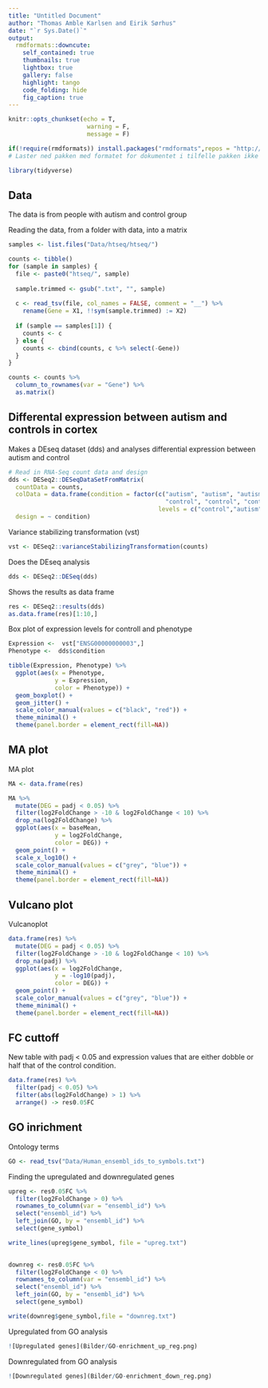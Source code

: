 ```yaml
---
title: "Untitled Document"
author: "Thomas Amble Karlsen and Eirik Sørhus"
date: "`r Sys.Date()`"
output: 
  rmdformats::downcute:
    self_contained: true
    thumbnails: true
    lightbox: true
    gallery: false
    highlight: tango
    code_folding: hide
    fig_caption: true
---
```


```r
knitr::opts_chunkset(echo = T, 
                      warning = F, 
                      message = F)
```

```r
if(!require(rmdformats)) install.packages("rmdformats",repos = "http://cran.us.r-project.org")
# Laster ned pakken med formatet for dokumentet i tilfelle pakken ikke allerede er installert
```

```r
library(tidyverse)
```

## Data
The data is from people with autism and control group

Reading the data, from a folder with data, into a matrix
```r
samples <- list.files("Data/htseq/htseq/")

counts <- tibble()
for (sample in samples) {
  file <- paste0("htseq/", sample)
  
  sample.trimmed <- gsub(".txt", "", sample)
  
  c <- read_tsv(file, col_names = FALSE, comment = "__") %>%
    rename(Gene = X1, !!sym(sample.trimmed) := X2)
  
  if (sample == samples[1]) {
    counts <- c 
  } else {
    counts <- cbind(counts, c %>% select(-Gene))
  }
}

counts <- counts %>% 
  column_to_rownames(var = "Gene") %>% 
  as.matrix()
```

## Differental expression between autism and controls in cortex
Makes a DEseq dataset (dds) and analyses differential expression between autism and control
```r
# Read in RNA-Seq count data and design
dds <- DESeq2::DESeqDataSetFromMatrix(
  countData = counts,
  colData = data.frame(condition = factor(c("autism", "autism", "autism",
                                            "control", "control", "control"), 
                                          levels = c("control","autism"))),
  design = ~ condition)
```

Variance stabilizing transformation (vst)
```r
vst <- DESeq2::varianceStabilizingTransformation(counts)
```

Does the DEseq analysis
```r
dds <- DESeq2::DESeq(dds)
```

Shows the results as data frame
```r
res <- DESeq2::results(dds)
as.data.frame(res)[1:10,]
```

Box plot of expression levels for controll and phenotype
```r
Expression <-  vst["ENSG00000000003",]
Phenotype <-  dds$condition

tibble(Expression, Phenotype) %>% 
  ggplot(aes(x = Phenotype,
             y = Expression,
             color = Phenotype)) +
  geom_boxplot() +
  geom_jitter() +
  scale_color_manual(values = c("black", "red")) +
  theme_minimal() +
  theme(panel.border = element_rect(fill=NA))
```

## MA plot 
MA plot
```r
MA <- data.frame(res)

MA %>% 
  mutate(DEG = padj < 0.05) %>% 
  filter(log2FoldChange > -10 & log2FoldChange < 10) %>%
  drop_na(log2FoldChange) %>% 
  ggplot(aes(x = baseMean,
             y = log2FoldChange,
             color = DEG)) +
  geom_point() +
  scale_x_log10() +
  scale_color_manual(values = c("grey", "blue")) +
  theme_minimal() +
  theme(panel.border = element_rect(fill=NA))
```

## Vulcano plot
Vulcanoplot
```r
data.frame(res) %>% 
  mutate(DEG = padj < 0.05) %>% 
  filter(log2FoldChange > -10 & log2FoldChange < 10) %>%
  drop_na(padj) %>% 
  ggplot(aes(x = log2FoldChange,
             y = -log10(padj),
             color = DEG)) +
  geom_point() +
  scale_color_manual(values = c("grey", "blue")) +
  theme_minimal() +
  theme(panel.border = element_rect(fill=NA))
```

## FC cuttoff
New table with padj < 0.05 and expression values that are either dobble or half that of the control condition. 
```r
data.frame(res) %>% 
  filter(padj < 0.05) %>% 
  filter(abs(log2FoldChange) > 1) %>% 
  arrange() -> res0.05FC
```

## GO inrichment
Ontology terms
```r
GO <- read_tsv("Data/Human_ensembl_ids_to_symbols.txt")
```

Finding the upregulated and downregulated genes
```r
upreg <- res0.05FC %>% 
  filter(log2FoldChange > 0) %>% 
  rownames_to_column(var = "ensembl_id") %>% 
  select("ensembl_id") %>% 
  left_join(GO, by = "ensembl_id") %>% 
  select(gene_symbol)

write_lines(upreg$gene_symbol, file = "upreg.txt")
  

downreg <- res0.05FC %>% 
  filter(log2FoldChange < 0) %>% 
  rownames_to_column(var = "ensembl_id") %>% 
  select("ensembl_id") %>% 
  left_join(GO, by = "ensembl_id") %>% 
  select(gene_symbol)

write(downreg$gene_symbol,file = "downreg.txt")
```

Upregulated from GO analysis
```r
![Upregulated genes](Bilder/GO-enrichment_up_reg.png)
```

Downregulated from GO analysis
```r
![Downregulated genes](Bilder/GO-enrichment_down_reg.png)
```